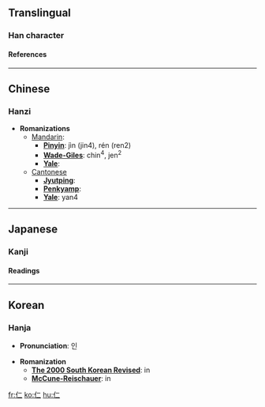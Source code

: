{{see|忈}}

==Translingual==
===Han character===
{{Han char|rad=人|as=02|sn=4|so=|four=2121<sub>0</sub>|canj=人一一 (OMM)|cmean=humaneness, benevolence, kindness}}
====References====
{{Han ref|kx=0091.070|dkj=00349|dj=0193.010|hdz=10107.010|uh=4EC1|ud=20161|bh=A4AF|bd=42159}}

----
==Chinese==
===Hanzi===


* '''Romanizations'''
** [[Mandarin]]:
*** '''[[Pinyin]]''': jìn (jin4), rén (ren2)
*** '''[[Wade-Giles]]''': chin<sup>4</sup>, jen<sup>2</sup>
*** '''[[Yale]]''': 
**[[Cantonese]]
***'''[[Jyutping]]''':
***'''[[Penkyamp]]''': 
***'''[[Yale]]''': yan4


----
==Japanese==
===Kanji===


{{ja-kanji|grade=|rs=人02|simple=}}
====Readings====
{{ja-readings|on=[[じん]] (jin), [[にん]] (nin), [[に]] (ni)|kun=[[ひと]] (hito), [[いつくしむ]] (itsukushimu)}}


----
==Korean==
===Hanja===

* '''Pronunciation''': 인

* '''Romanization'''
** '''[[The 2000 South Korean Revised Romanization|The 2000 South Korean Revised]]''': in
** '''[[McCune-Reischauer]]''': in


[[fr:仁]]
[[ko:仁]]
[[hu:仁]]